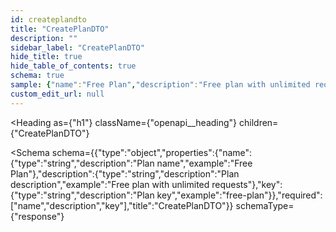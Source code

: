 ```yaml
---
id: createplandto
title: "CreatePlanDTO"
description: ""
sidebar_label: "CreatePlanDTO"
hide_title: true
hide_table_of_contents: true
schema: true
sample: {"name":"Free Plan","description":"Free plan with unlimited requests","key":"free-plan"}
custom_edit_url: null
---
```



<Heading
  as={"h1"}
  className={"openapi__heading"}
  children={"CreatePlanDTO"}
>
</Heading>





<Schema
  schema={{"type":"object","properties":{"name":{"type":"string","description":"Plan name","example":"Free Plan"},"description":{"type":"string","description":"Plan description","example":"Free plan with unlimited requests"},"key":{"type":"string","description":"Plan key","example":"free-plan"}},"required":["name","description","key"],"title":"CreatePlanDTO"}}
  schemaType={"response"}
>
  
</Schema>
            
